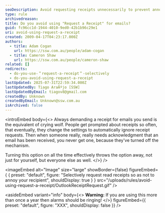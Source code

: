 ```yaml
---
seoDescription: Avoid requesting receipts unnecessarily to prevent annoying recipients and ensure effective communication.
type: rule
archivedreason:
title: Do you avoid using "Request a Receipt" for emails?
guid: fc96cc1d-1944-4010-9ed0-42b1b96c29e1
uri: avoid-using-request-a-receipt
created: 2009-04-17T04:23:17.000Z
authors:
  - title: Adam Cogan
    url: https://ssw.com.au/people/adam-cogan
  - title: Cameron Shaw
    url: https://ssw.com.au/people/cameron-shaw
related: []
redirects:
  - do-you-use-＂request-a-receipt＂-selectively
  - do-you-avoid-using-request-a-receipt
lastUpdated: 2025-07-31T22:59:34.000Z
lastUpdatedBy: Tiago AraÃºjo [SSW]
lastUpdatedByEmail: tiagov8@gmail.com
createdBy: Unknown
createdByEmail: Unknown@ssw.com.au
isArchived: false
---
```


<introEmbed
  body={<>
Always demanding a receipt for emails you send is the equivalent of crying wolf. People get prompted about receipts so often, that eventually, they change the settings to automatically ignore receipt requests. Then when someone really, really needs acknowledgment that an email has been received, you never get one, because they've turned off the mechanism.

Turning this option on all the time effectively throws the option away, not just for yourself, but everyone else as well.
  </>}
/>

<imageEmbed
  alt="Image"
  size="large"
  showBorder={false}
  figureEmbed={ {
    preset: "default",
    figure: "Selectively request read receipts so as not to annoy your recipient",
    shouldDisplay: true
  } }
  src="/uploads/rules/avoid-using-request-a-receipt/OutlookReceiptRequest.gif"
/>

<asideEmbed
  variant="info"
  body={<>
    **Warning:** If you are using this more than once a year then alarms should be ringing!
  </>}
  figureEmbed={{
    preset: "default",
    figure: "XXX",
    shouldDisplay: false
  }}
/>
